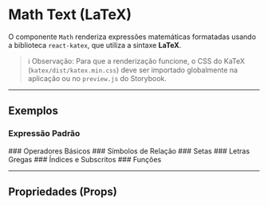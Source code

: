 
<Meta of={MathStories} />

# Math Text (LaTeX)

O componente `Math` renderiza expressões matemáticas formatadas usando a biblioteca `react-katex`, que utiliza a sintaxe **LaTeX**.

> ℹ️ Observação: Para que a renderização funcione, o CSS do KaTeX (`katex/dist/katex.min.css`) deve ser importado globalmente na aplicação ou no `preview.js` do Storybook.

<hr />

## Exemplos

### Expressão Padrão
<Canvas of={MathStories.Primary} layout="centered" />
### Operadores Básicos
<Canvas of={MathStories.BasicOperators} layout="centered" />
### Símbolos de Relação
<Canvas of={MathStories.RelationsSymbols} layout="centered" />
### Setas
<Canvas of={MathStories.Arrows} layout="centered" />
### Letras Gregas
<Canvas of={MathStories.GreekLetters} layout="centered" />
### Índices e Subscritos
<Canvas of={MathStories.Indices} layout="centered" />
### Funções
<Canvas of={MathStories.Functions} layout="centered" />

<hr />

## Propriedades (Props)

<Controls />
